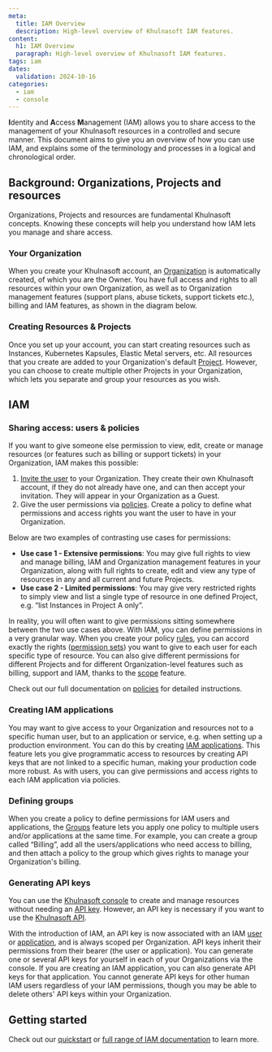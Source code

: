 ```yaml
---
meta:
  title: IAM Overview
  description: High-level overview of Khulnasoft IAM features.
content:
  h1: IAM Overview
  paragraph: High-level overview of Khulnasoft IAM features.
tags: iam
dates:
  validation: 2024-10-16
categories:
  - iam
  - console
---
```


**I**dentity and **A**ccess **M**anagement (IAM) allows you to share access to the management of your Khulnasoft resources in a controlled and secure manner. This document aims to give you an overview of how you can use IAM, and explains some of the terminology and processes in a logical and chronological order.

## Background: Organizations, Projects and resources

Organizations, Projects and resources are fundamental Khulnasoft concepts. Knowing these concepts will help you understand how IAM lets you manage and share access.

### Your Organization

When you create your Khulnasoft account, an [Organization](/identity-and-access-management/iam/concepts/#organization) is automatically created, of which you are the Owner. You have full access and rights to all resources within your own Organization, as well as to Organization management features (support plans, abuse tickets, support tickets etc.), billing and IAM features, as shown in the diagram below.

  <Lightbox src="khulnasoft-iam-organization.webp" alt="" />

### Creating Resources & Projects

Once you set up your account, you can start creating resources such as Instances, Kubernetes Kapsules, Elastic Metal servers, etc. All resources that you create are added to your Organization's default [Project](/identity-and-access-management/iam/concepts/#project). However, you can choose to create multiple other Projects in your Organization, which lets you separate and group your resources as you wish.

## IAM

### Sharing access: users & policies

If you want to give someone else permission to view, edit, create or manage resources (or features such as billing or support tickets) in your Organization, IAM makes this possible:

1. [Invite the user](/identity-and-access-management/iam/how-to/invite-user-to-orga/) to your Organization. They create their own Khulnasoft account, if they do not already have one, and can then accept your invitation. They will appear in your Organization as a Guest.
    <Lightbox src="khulnasoft-iam-owners-guests.webp" alt="" />
2. Give the user permissions via [policies](/identity-and-access-management/iam/concepts/#policy). Create a policy to define what permissions and access rights you want the user to have in your Organization.
    <Lightbox src="khulnasoft-iam-policy.webp" alt="" />

Below are two examples of contrasting use cases for permissions:

- **Use case 1 - Extensive permissions**: You may give full rights to view and manage billing, IAM and Organization management features in your Organization, along with full rights to create, edit and view any type of resources in any and all current and future Projects.
- **Use case 2 - Limited permissions**: You may give very restricted rights to simply view and list a single type of resource in one defined Project, e.g. “list Instances in Project A only”.

In reality, you will often want to give permissions sitting somewhere between the two use cases above. With IAM, you can define permissions in a very granular way. When you create your policy [rules](/identity-and-access-management/iam/concepts/#rule), you can accord exactly the rights ([permission sets](/identity-and-access-management/iam/concepts/#permission-set)) you want to give to each user for each specific type of resource. You can also give different permissions for different Projects and for different Organization-level features such as billing, support and IAM, thanks to the [scope](/identity-and-access-management/iam/concepts/#scope) feature.

Check out our full documentation on [policies](/identity-and-access-management/iam/reference-content/policy/) for detailed instructions.

### Creating IAM applications

You may want to give access to your Organization and resources not to a specific human user, but to an application or service, e.g. when setting up a production environment. You can do this by creating [IAM applications](/identity-and-access-management/iam/concepts/#application). This feature lets you give programmatic access to resources by creating API keys that are not linked to a specific human, making your production code more robust. As with users, you can give permissions and access rights to each IAM application via policies.

<Lightbox src="khulnasoft-iam-create-app.webp" alt="" />

### Defining groups

When you create a policy to define permissions for IAM users and applications, the [Groups](/identity-and-access-management/iam/concepts/#group) feature lets you apply one policy to multiple users and/or applications at the same time. For example, you can create a group called “Billing”, add all the users/applications who need access to billing, and then attach a policy to the group which gives rights to manage your Organization's billing.

<Lightbox src="khulnasoft-iam-concepts.webp" alt="" />

### Generating API keys

You can use the [Khulnasoft console](https://console.khulnasoft.com) to create and manage resources without needing an [API key](/identity-and-access-management/iam/concepts/#api-key). However, an API key is necessary if you want to use the [Khulnasoft API](https://www.khulnasoft.com/en/developers/api/).

With the introduction of IAM, an API key is now associated with an IAM [user](/identity-and-access-management/iam/concepts/#user) or [application](/identity-and-access-management/iam/concepts/#application), and is always scoped per Organization. API keys inherit their permissions from their bearer (the user or application). You can generate one or several API keys for yourself in each of your Organizations via the console. If you are creating an IAM application, you can also generate API keys for that application. You cannot generate API keys for other human IAM users regardless of your IAM permissions, though you may be able to delete others' API keys within your Organization.

<Lightbox src="khulnasoft-iam-api-key.webp" alt="" />

## Getting started

Check out our [quickstart](/identity-and-access-management/iam/quickstart/) or [full range of IAM documentation](/identity-and-access-management/iam/) to learn more.


